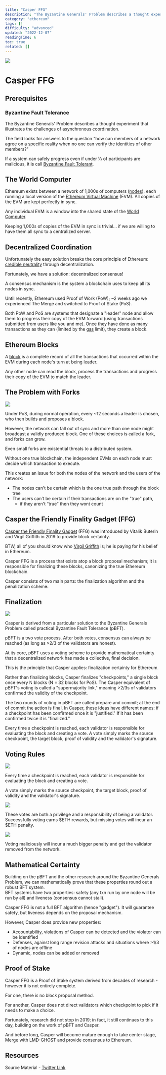 ```yaml
---
title: "Casper FFG"
description: "The Byzantine Generals' Problem describes a thought experiment that illustrates the challenges of asynchronous coordination."
category: "ethereum"
tags: []
difficulty: "advanced"
updated: "2022-12-07"
readingTime: 6
toc: true
related: []
---
```


![](/images/casper-ffg-1.jpeg)

# Casper FFG

## Prerequisites

### Byzantine Fault Tolerance

The Byzantine Generals' Problem describes a thought experiment that illustrates the challenges of asynchronous coordination. 

The field looks for answers to the question "how can members of a network agree on a specific reality when no one can verify the identities of other members?"

If a system can safely progress even if under ⅓ of participants are malicious, it is call [Byzantine Fault Tolerant](/concepts/bft).

## The World Computer

Ethereum exists between a network of 1,000s of computers ([nodes](https://inevitableeth.com/home/ethereum/node)), each running a local version of the [Ethereum Virtual Machine](https://inevitableeth.com/home/ethereum/evm) (EVM). All copies of the EVM are kept perfectly in sync. 

Any individual EVM is a window into the shared state of the [World Computer](https://inevitableeth.com/home/ethereum/world-computer).

Keeping 1,000s of copies of the EVM in sync is trivial... if we are willing to have them all sync to a centralized server.

## Decentralized Coordination

Unfortunately the easy solution breaks the core principle of Ethereum: [credible neutrality](https://inevitableeth.com/home/concepts/credible-neutrality) through decentralization.

Fortunately, we have a solution: decentralized consensus! 

A consensus mechanism is the system a blockchain uses to keep all its nodes in sync. 

Until recently, Ethereum used Proof of Work (PoW); ~2 weeks ago we experienced The Merge and switched to Proof of Stake (PoS).

Both PoW and PoS are systems that designate a "leader" node and allow them to progress their copy of the EVM forward (using transactions submitted from users like you and me). Once they have done as many transactions as they can (limited by the [gas](https://inevitableeth.com/home/concepts/gas) limit), they create a block.

## Ethereum Blocks

A [block](https://inevitableeth.com/home/ethereum/block) is a complete record of all the transactions that occurred within the EVM during each node's turn at being leader. 

Any other node can read the block, process the transactions and progress their copy of the EVM to match the leader.

## The Problem with Forks

![](/images/casper-ffg-2.jpeg)

Under PoS, during normal operation, every ~12 seconds a leader is chosen, who then builds and proposes a block. 

However, the network can fall out of sync and more than one node might broadcast a validly produced block. One of these choices is called a fork, and forks can grow. 

Even small forks are existential threats to a distributed system. 

Without one true blockchain, the independent EVMs on each node must decide which transaction to execute.

This creates an issue for both the nodes of the network and the users of the network: 

*   The nodes can't be certain which is the one true path through the block tree
*   The users can't be certain if their transactions are on the "true" path,  
    *   if they aren't “true” then they wont count

## Casper the Friendly Finality Gadget (FFG)

[Casper the Friendly Finality Gadget](https://arxiv.org/pdf/1710.09437.pdf) (FFG) was introduced by Vitalik Buterin and Virgil Griffith in 2019 to provide block certainty.

BTW, all of you should know who [Virgil Griffith](https://en.wikipedia.org/wiki/Virgil_Griffith) is; he is paying for his belief in Ethereum.

Casper FFG is a process that exists atop a block proposal mechanism; it is responsible for finalizing these blocks, canonizing the true Ethereum blockchain.

Casper consists of two main parts: the finalization algorithm and the penalization scheme.

## Finalization

![](/images/casper-ffg-3.jpeg)

Casper is derived from a particular solution to the Byzantine Generals Problem called practical Byzantine Fault Tolerance (pBFT). 

pBFT is a two vote process. After both votes, consensus can always be reached (as long as >2/3 of the validators are honest).

At its core, pBFT uses a voting scheme to provide mathematical certainty that a decentralized network has made a collective, final decision.

This is the principle that Casper applies: finalization certainty for Ethereum.

Rather than finalizing blocks, Casper finalizes "checkpoints," a single block once every N blocks (N = 32 blocks for PoS). The Casper equivalent of pBFT's voting is called a "supermajority link," meaning >2/3s of validators confirmed the validity of the checkpoint.

The two rounds of voting in pBFT are called prepare and commit; at the end of commit the action is final. In Casper, these ideas have different names: if a checkpoint has been confirmed once it is "justified." If it has been confirmed twice it is "finalized."

  
Every time a checkpoint is reached, each validator is responsible for evaluating the block and creating a vote. A vote simply marks the source checkpoint, the target block, proof of validity and the validator's signature.

## Voting Rules

![](/images/casper-ffg-4.jpeg)

Every time a checkpoint is reached, each validator is responsible for evaluating the block and creating a vote. 

A vote simply marks the source checkpoint, the target block, proof of validity and the validator's signature.

![](/images/casper-ffg-6.png)

These votes are both a privilege and a responsibility of being a validator. Successfully voting earns $ETH rewards, but missing votes will incur an $ETH penalty. 

![](/images/casper-ffg-5.jpeg)

Voting maliciously will incur a much bigger penalty and get the validator removed from the network.

## Mathematical Certainty

Building on the pBFT and the other research around the Byzantine Generals Problem, we can mathematically prove that these properties round out a robust BFT system.   
BFT systems have two properties: safety (any txn run by one node will be run by all) and liveness (consensus cannot stall). 

Casper FFG is not a full BFT algorithm (hence "gadget"). It will guarantee safety, but liveness depends on the proposal mechanism.

However, Casper does provide new properties: 

*   Accountability, violations of Casper can be detected and the violator can be identified 
*   Defenses, against long range revision attacks and situations where >1/3 of nodes are offline 
*   Dynamic, nodes can be added or removed

## Proof of Stake

Casper FFG is a Proof of Stake system derived from decades of research - however it is not entirely complete. 

For one, there is no block proposal method. 

For another, Casper does not direct validators which checkpoint to pick if it needs to make a choice.

Fortunately, research did not stop in 2019; in fact, it still continues to this day, building on the work of pBFT and Casper. 

And before long, Casper will become mature enough to take center stage, Merge with LMD-GHOST and provide consensus to Ethereum.

## Resources

Source Material - [Twitter Link](https://twitter.com/logarithmicrex/status/1576721911265996800)

